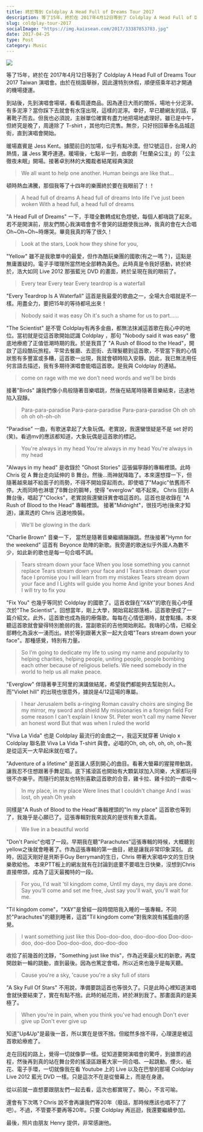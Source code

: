 ```yaml
---
title: 終於等到 Coldplay A Head Full of Dreams Tour 2017
description: 等了15年，終於在 2017年4月12日等到了 Coldplay A Head Full of Dreams Tour 2017 Taiwan 演唱會。由於在桃園舉辦，因此還特別休假，順便搭乘年初才開通的機場捷運。
slug: coldplay-tour-2017
socialImage: "https://img.kaixsean.com/2017/33387853783.jpg"
date: 2017-04-25
type: Post
category: Music
--- 
```


![](https://img.kaixsean.com/2017/33387853783.jpg)

等了15年，終於在 2017年4月12日等到了 Coldplay A Head Full of Dreams Tour 2017 Taiwan 演唱會。由於在桃園舉辦，因此還特別休假，順便搭乘年初才開通的機場捷運。

到站後，先到演唱會場堪，看看周邊商品。因為連日大雨的關係，場地十分泥濘。有多泥濘？當你踩下去就會有水窪出現，這樣的泥濘。幸好，早已聽網友的話，穿著靴子而去。但我也必須說，主辦單位確實有盡力地把場地處理好。雖已是中午，但終究是晚了，周邊除了 T-shirt ，其他均已完售。無奈，只好拐回華泰名品城逛街，直到演唱會開始。

暖場嘉賓是 Jess Kent。據聞前日的加場，似乎有點冷漠。但12號這日，台灣人的熱情，讓 Jess 驚呼連連。暖場後，七點半一到，由歌劇「杜蘭朵公主」的「公主徹夜未眠」開場。接著卓別林的大獨裁者結尾經典演說

>We all want to help one another. Human beings are like that…

頓時熱血沸騰，那個我等了十四年的樂團終於要在我眼前了！！

>A head full of dreams A head full of dreams Into life I’ve just been woken With a head full, a head full of dreams

"A Head Full of Dreams" 一下，手環全數轉成紅色燈號，每個人都嗨跳了起來。若不是開演前，朋友們關心我演唱會會不會哭的話題使我出神，我真的會在大合唱Oh~Oh~Oh~時爆哭。畢竟我真的等了很久！

>Look at the stars, Look how they shine for you,

"Yellow" 雖不是我歌單中的最愛，但作為酷玩樂團的國歌(有之一嗎？)，這點是無庸置疑的。電子手環理所當然地全部轉為黃色。此時真是令我好感動，終於終於，浩大如同 Live 2012 那張藍光 DVD 的畫面，終於呈現在我的眼前了。

>Every tear Every tear Every teardrop is a waterfall

"Every Teardrop Is A Waterfall" 這首是我最愛的歌曲之一，全場大合唱就是不一樣。用盡全力，要把15年的等待都吼出來！

>Nobody said it was easy Oh it's such a shame for us to part……

"The Scientist" 是不管 Coldplay有再多金曲，都無法抹滅這首歌在我心中的地位。當初就是從這首歌開始認識 Coldplay ，那句 "Nobody said it was easy" 徹底地療癒了正值低潮時期的我。於是我買了 "A Rush of Blood to the Head"，開啟了這段酷玩旅程。平常去餐廳、去逛街、去理髮聽到這首歌，不管當下我的心情狀態有多豐富或多糟，這首歌一出現，我就會頓時陷入安靜。因此，我已無法用任何言語去描述，我有多期待演唱會能唱這首歌。是我與 Coldplay 的連結。

>come on rage with me we don’t need words and we’ll be birds

接著"Birds" 讓我們像小鳥般隨著音樂唱跳，然後在結尾時隨著音樂結束，迅速地陷入寂靜。

>Para-para-paradise Para-para-paradise Para-para-paradise Oh oh oh oh oh oh-oh-oh

"Paradise" 一曲，有歌迷拿起了大象玩偶。老實說，我還蠻懷疑是不是 set 好的(笑)。看過mv的應該都知道，大象玩偶是這首歌的標記。

>You're always in my head You're always in my head You're always in my head

"Always in my head" 是收錄於 "Ghost Stories" 這張偏寧靜的專輯裡頭。此時 Chris 從 A 舞台走向延伸的 B 舞台。然後...雨神就降臨了。本來還想撐一下，但隨著越來越不給面子的雨勢，不得不開始穿起雨衣。即使唱了"Magic"依舊雨不停。大雨同時也淋壞了B舞台的鋼琴，使得 "everglow" 唱不起來。 Chris 回到 A 舞台後，唱起了"Clocks"，老實說我還蠻訝異會唱這首的。這首也是收錄在 "A Rush of Blood to the Head" 專輯裡頭。 接著"Midnight"，很技巧地(後來才知道)，讓濕透的 Chris 迅速地換裝。

>We'll be glowing in the dark

"Charlie Brown" 音樂一下， 當然是隨著音樂繼續蹦蹦跳。然後接著"Hymn for the weekend" 這首有 Beyonce 助陣的新歌。我旁邊的歌迷似乎外國人為數不少，如此新的歌也是每一句合唱不誤。

>Tears stream down your face When you lose something you cannot replace Tears stream down your face and I Tears stream down your face I promise you I will learn from my mistakes Tears stream down your face and I Lights will guide you home And ignite your bones And I will try to fix you

"Fix You" 也幾乎等同於 Coldplay 的國歌了。這首收錄在"X&Y"的歌在我心中僅次於"The Scientist"。回想當年，剛上大學，開始寫起部落格，這首歌便成了一篇介紹文。此外，這首歌也成為我的療傷歌。每每在心情低潮時，就會點播。本來聽這首歌就會變得特別脆弱的我，當副歌前的吉他開始刷起。我嗨的心情，已經全部轉化為淚水一湧而出。終於等到跟著大家一起大合唱"Tears stream down your face"。那種感覺，特別有力量。

>So I’m going to dedicate my life to using my name and popularity to helping charities, helping people, uniting people, people bombing each other because of religious beliefs. We need somebody in the world to help us all make peace.

"Everglow" 伴隨著拳王阿里的演講做結尾，希望我們都能夠去幫助別人。而"Violet hill" 的出現也很意外，據說是4/12這場的專屬。

>I hear Jerusalem bells a-ringing Roman cavalry choirs are singing Be my mirror, my sword and shield My missionaries in a foreign field For some reason I can't explain I know St. Peter won't call my name Never an honest word But that was when I ruled the world

"Viva La Vida" 也是 Coldplay 最流行的金曲之一，我這天就穿著 Uniqlo x Coldplay 聯名款 Viva La Vida T-shirt 與會。必唱的Oh, oh, oh, oh, oh, oh~我是從這天一大早起床就在唱了。

"Adventure of a lifetime" 是首讓人感到開心的曲目。看著大螢幕的猩猩帶動跳，讓我忍不住想跟著手舞足蹈。底下搖滾區也開始有大顆氣球加入同樂，大家都玩得很不亦樂乎。而隨行的朋友也特別喜歡這首歌的合音，雞卡拉、雞卡拉的一直唱～

>In my place, in my place Were lines that I couldn't change And I was lost, oh yeah Oh yeah

同樣是"A Rush of Blood to the Head"專輯裡頭的"In my place" 這首歌也等到了，我幾乎是心願已了。這張專輯對我來說真的是很有重大意義。

>We live in a beautiful world

"Don't Panic"也唱了一段。早期我在聽"Parachutes"這張專輯的時候，大概聽到yellow之後就會睡著了。作為這張專輯的第一曲目，總是讓我非常印象深刻。
此時，因這天剛好是貝斯手Guy Berryman的生日，Chris 帶著大家唱中文的生日快樂歌給他。 本來PTT板上的網友就有在討論到底要不要唱生日快樂，沒想到Chris直接帶頭，成為了這天最獨特的一段。

>For you, I'd wait 'til kingdom come, Until my days, my days are done. Say you'll come and set me free, Just say you'll wait, you'll wait for me.

"Til kingdom come"，"X&Y"是曾經一段時間陪我入睡的一張專輯，不同於"Parachutes"的聽到睡著，這首"Til kingdom come"對我來說有搖籃曲的感覺。

>I want something just like this Doo-doo-doo, doo-doo-doo Doo-doo-doo, doo-doo Doo-doo-doo, doo-doo-doo

收拾了前幾首的沈靜，"Something just like this"，作為近來最火紅的新歌，再度開啟新一輪的跳動，直到最後。因為也篤定會唱，所以近來也幾乎是每天聽。

>Cause you're a sky, 'cause you're a sky full of stars

"A Sky Full Of Stars" 不用說，準備要跳這首也等很久了。只是此時心裡知道演唱會就快要結束了，實在有點不捨。此時的紙花雨，終於淋到我了。那畫面真的是美極了。

>When you're in pain, when you think you've had enough Don't ever give up Don't ever give up

知道"Up&Up"是最後一首，所以實在是很不捨。但縱然多捨不得，心理還是被這首歌給療癒了。

走在回程的路上，覺得一切就像夢一樣。從知道要開演唱會的驚呼，到搶票的過程，然後再到真的站在舞台旁的搖滾區跟著大家一同合唱、一起跳動。煙火、紙花、電子手環，一切就像我在看 Youtube 上的 Live 以及在巴黎的那場 Coldplay Live 2012 藍光 DVD 一樣。只是這次不在是從螢幕上，而是在身邊。

從以前就一直想要跟朋友們一起去看，這次也都實現了。開心，不言可喻。 

還會有下次嗎？Chris 說不會再讓我們等20年（廢話，那時候應該也唱不了了吧）。不過，不管要不要再等20年。只要 Coldplay 再巡迴，我還要繼續參加。

最後，照片由朋友 Henry 提供，非常感謝他。